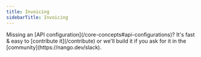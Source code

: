 ```yaml
---
title: Invoicing
sidebarTitle: Invoicing
---
```


<Tip>
    Missing an [API configuration](/core-concepts#api-configurations)? It's fast & easy to [contribute it](/contribute) or we'll build it if you ask for
    it in the [community](https://nango.dev/slack).
</Tip>

<CardGroup cols={4}>
    <Card title="Accelo" href="/integrations/all/accelo" color="#68a063" />
    <Card title="Pennylane" href="/integrations/all/pennylane" color="#68a063" />
    <Card title="Zoho Invoice" href="/integrations/all/zoho-invoice" color="#68a063" />
</CardGroup>
